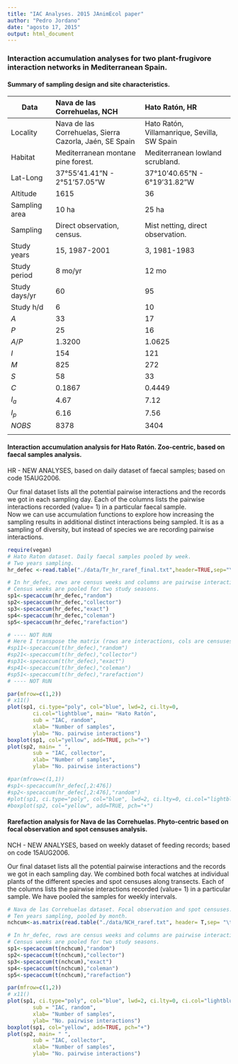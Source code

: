 ```yaml
---
title: "IAC Analyses. 2015 JAnimEcol paper"
author: "Pedro Jordano"
date: "agosto 17, 2015"
output: html_document
---
```


### Interaction accumulation analyses for two plant-frugivore interaction networks in Mediterranean Spain.
     
     
     
#### Summary of sampling design and site characteristics.

 Data  |  Nava de las Correhuelas, NCH   | Hato Ratón, HR      
----|:-------|:-------    
Locality |	Nava de las Correhuelas, Sierra Cazorla, Jaén, SE Spain |	Hato Ratón, Villamanrique, Sevilla, SW Spain        
Habitat |	Mediterranean montane pine forest. |	Mediterranean lowland scrubland.   
Lat-Long	|  37°55'41.41"N - 2°51'57.05"W |  37°10'40.65"N -  6°19'31.82"W      	
Altitude | 1615 | 36     
Sampling area | 10 ha | 25 ha     
Sampling | Direct observation, census. | Mist netting, direct observation.  
Study years | 15, 1987-2001 | 3, 1981-1983  
Study period  | 8 mo/yr | 12 mo 
Study days/yr | 60 | 95  
Study h/d | 6 | 10  
$A$ | 33 | 17  
$P$ | 25 | 16  
$A/P$ | 1.3200 | 1.0625  
$I$ | 154 | 121  
$M$ | 825 | 272  
$S$ | 58 | 33  
$C$ | 0.1867 | 0.4449  
$I_a$ | 4.67 | 7.12 | 
$I_p$ | 6.16 | 7.56 | 
$NOBS$ | 8378 | 3404  
 |  |   

#### Interaction accumulation analysis for Hato Ratón. Zoo-centric, based on faecal samples analysis.  

HR - NEW ANALYSES, based on daily dataset of faecal samples; based on code 15AUG2006.   

Our final dataset lists all the potential pairwise interactions and the records we got in each sampling day. Each of the columns lists the pairwise interactions recorded (value= 1) in a particular faecal sample.  
Now we can use accumulation functions to explore how increasing the sampling results in additional distinct interactions being sampled.
It is as a sampling of diversity, but instead of species we are recording pairwise interactions.


```r
require(vegan)
# Hato Raton dataset. Daily faecal samples pooled by week.
# Two years sampling.
hr_defec <-read.table("./data/Tr_hr_raref_final.txt",header=TRUE,sep="\t",dec=",")

# In hr_defec, rows are census weeks and columns are pairwise interactions.
# Census weeks are pooled for two study seasons.
sp1<-specaccum(hr_defec,"random")
sp2<-specaccum(hr_defec,"collector")
sp3<-specaccum(hr_defec,"exact")
sp4<-specaccum(hr_defec,"coleman")
sp5<-specaccum(hr_defec,"rarefaction")

# ---- NOT RUN
# Here I transpose the matrix (rows are interactions, cols are censuses)
#sp11<-specaccum(t(hr_defec),"random")
#sp21<-specaccum(t(hr_defec),"collector")
#sp31<-specaccum(t(hr_defec),"exact")
#sp41<-specaccum(t(hr_defec),"coleman")
#sp51<-specaccum(t(hr_defec),"rarefaction")
# ---- NOT RUN

par(mfrow=c(1,2))
# x11()
plot(sp1, ci.type="poly", col="blue", lwd=2, ci.lty=0,
        ci.col="lightblue", main= "Hato Ratón", 
        sub = "IAC, random",
        xlab= "Number of samples", 
        ylab= "No. pairwise interactions")
boxplot(sp1, col="yellow", add=TRUE, pch="+")
plot(sp2, main= " ",
        sub = "IAC, collector",
        xlab= "Number of samples", 
        ylab= "No. pairwise interactions")

#par(mfrow=c(1,1))
#sp1<-specaccum(hr_defec[,2:476])
#sp2<-specaccum(hr_defec[,2:476],"random")
#plot(sp1, ci.type="poly", col="blue", lwd=2, ci.lty=0, ci.col="lightblue")
#boxplot(sp2, col="yellow", add=TRUE, pch="+")

```

#### Rarefaction analysis for Nava de las Correhuelas. Phyto-centric based on focal observation and spot censuses analysis.  

NCH - NEW ANALYSES, based on weekly dataset of feeding records; based on code 15AUG2006.    

Our final dataset lists all the potential pairwise interactions and the records we got in each sampling day. We combined both focal watches at individual plants of the different species and spot censuses along transects. Each of the columns lists the pairwise interactions recorded (value= 1) in a particular sample. We have pooled the samples for weekly intervals. 

```r
# Nava de las Correhuelas dataset. Focal observation and spot censuses.
# Ten years sampling, pooled by month.
nchcum<-as.matrix(read.table("./data/NCH_raref.txt", header= T,sep= "\t", dec=".", row.names = 1))

# In hr_defec, rows are census weeks and columns are pairwise interactions.
# Census weeks are pooled for two study seasons.
sp1<-specaccum(t(nchcum),"random")
sp2<-specaccum(t(nchcum),"collector")
sp3<-specaccum(t(nchcum),"exact")
sp4<-specaccum(t(nchcum),"coleman")
sp5<-specaccum(t(nchcum),"rarefaction")

par(mfrow=c(1,2))
# x11()
plot(sp1, ci.type="poly", col="blue", lwd=2, ci.lty=0, ci.col="lightblue", main= "Nava Correhuelas", 
        sub = "IAC, random",
        xlab= "Number of samples", 
        ylab= "No. pairwise interactions")
boxplot(sp1, col="yellow", add=TRUE, pch="+")
plot(sp2, main= " ",
        sub = "IAC, collector",
        xlab= "Number of samples", 
        ylab= "No. pairwise interactions")

```
